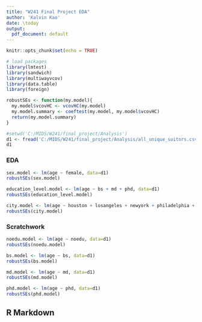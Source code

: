 ```yaml
---
title: "W241 Final Project EDA"
author: 'Kalvin Kao'
date: \today
output:
  pdf_document: default
---
```


```r
knitr::opts_chunk$set(echo = TRUE)
```

```r
# load packages 
library(lmtest)
library(sandwich)
library(multiwayvcov)
library(data.table)
library(foreign)
```

```r
robustSEs <- function(my.model){
  my.model$vcovHC <- vcovHC(my.model)
  my.model.summary <- coeftest(my.model, my.model$vcovHC)
  return(my.model.summary)
}
```

```r
#setwd('C:/MIDS/W241/final_project/Analysis')
d1 <- fread('C:/MIDS/W241/final_project/Analysis/all_unique_suitors.csv')
d1
```

\newpage
### EDA
```r
sex.model <- lm(age ~ female, data=d1)
robustSEs(sex.model)
```

```r
education_level.model <- lm(age ~ bs + md + phd, data=d1)
robustSEs(education_level.model)
```

```r
city.model <- lm(age ~ houston + losangeles + newyork + philadelphia + phoenix + sanantonio + sandiego, data=d1)
robustSEs(city.model)
```



\newpage
### Scratchwork

```r
noedu.model <- lm(age ~ noedu, data=d1)
robustSEs(noedu.model)
```

```r
bs.model <- lm(age ~ bs, data=d1)
robustSEs(bs.model)
```

```r
md.model <- lm(age ~ md, data=d1)
robustSEs(md.model)
```

```r
phd.model <- lm(age ~ phd, data=d1)
robustSEs(phd.model)
```

## R Markdown